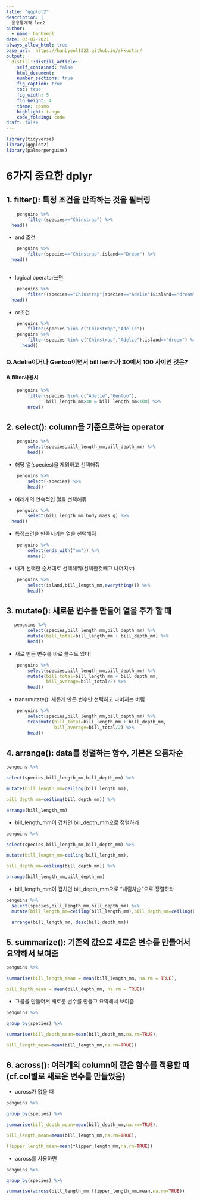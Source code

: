 ```yaml
---
title: "ggplot2"
description: |
  응용통계학 lec2
author:
  - name: hanbyeol
date: 03-07-2021
always_allow_html: true
base_url:  https://hanbyeol1322.github.io/skkustar/
output:
  distill::distill_article:
    self_contained: false
    html_document:
    number_sections: true
    fig_caption: true
    toc: true
    fig_width: 5
    fig_height: 4
    theme: cosmo
    highlight: tango
    code_folding: code
draft: false
---
```


```r

library(tidyverse)
library(ggplot2)
library(palmerpenguins)
```

# 6가지 중요한 dplyr

## 1. filter(): 특정 조건을 만족하는 것을 필터링

```r
    penguins %>%
        filter(species=="Chinstrap") %>% 
  head()
```

-   and 조건

```r
    penguins %>%
        filter(species=="Chinstrap",island=="Dream") %>% 
  head()
        
```

-   logical operator쓰면

```r
    penguins %>% 
        filter((species=="Chinstrap"|species=="Adelie")&island=="dream") %>% 
  head()
```

-   or조건

```r
    penguins %>%
        filter(species %in% c("Chinstrap","Adelie"))
    penguins %>%
        filter(species %in% c("Chinstrap","Adelie"),island=="dream") %>% 
      head()
```

### Q.Adelie이거나 Gentoo이면서 bill lenth가 30에서 100 사이인 것은?

#### A.filter사용시

```r
    penguins %>% 
        filter(species %in% c("Adelie","Gentoo"),
               bill_length_mm>30 & bill_length_mm<100) %>% 
        nrow()
```

## 2. select(): column을 기준으로하는 operator

```r
    penguins %>% 
        select(species,bill_length_mm,bill_depth_mm) %>% 
        head()
```

-   해당 열(species)을 제외하고 선택해줘

```r
    penguins %>% 
        select(-species) %>% 
        head()
```

-   여러개의 연속적인 열을 선택해줘

```r
    penguins %>% 
        select(bill_length_mm:body_mass_g) %>% 
  head()
```

-   특정조건을 만족시키는 열을 선택해줘

```r
    penguins %>% 
        select(ends_with("mm")) %>% 
        names()
```

-   내가 선택한 순서대로 선택해줘(선택한것빼고 나머지st)

```r
    penguins %>% 
        select(island,bill_length_mm,everything()) %>% 
        head()
```

## 3. mutate(): 새로운 변수를 만들어 열을 추가 할 때

```r
   penguins %>% 
        select(species,bill_length_mm,bill_depth_mm) %>% 
        mutate(bill_total=bill_length_mm + bill_depth_mm) %>% 
        head()
```

-   새로 만든 변수를 바로 쓸수도 있다!

```r
    penguins %>% 
        select(species,bill_length_mm,bill_depth_mm) %>% 
        mutate(bill_total=bill_length_mm + bill_depth_mm,
               bill_average=bill_total/2) %>% 
        head()
```

-   transmutate(): 새롭게 만든 변수만 선택하고 나머지는 버림

```r
    penguins %>% 
        select(species,bill_length_mm,bill_depth_mm) %>% 
        transmute(bill_total=bill_length_mm + bill_depth_mm,
                  bill_average=bill_total/2) %>% 
        head()
```

## 4. arrange(): data를 정렬하는 함수, 기본은 오름차순

```r

penguins %>%

select(species,bill_length_mm,bill_depth_mm) %>%

mutate(bill_length_mm=ceiling(bill_length_mm),

bill_depth_mm=ceiling(bill_depth_mm)) %>%

arrange(bill_length_mm)

```

-   bill_length_mm이 겹치면 bill_depth_mm으로 정렬하라

```r
penguins %>%

select(species,bill_length_mm,bill_depth_mm) %>%

mutate(bill_length_mm=ceiling(bill_length_mm),

bill_depth_mm=ceiling(bill_depth_mm)) %>%

arrange(bill_length_mm,bill_depth_mm)
```

-   bill_length_mm이 겹치면 bill_depth_mm으로 "내림차순"으로 정렬하라

```r
penguins %>%
  select(species,bill_length_mm,bill_depth_mm) %>%
  mutate(bill_length_mm=ceiling(bill_length_mm),bill_depth_mm=ceiling(bill_depth_mm)) %>%

  arrange(bill_length_mm, desc(bill_depth_mm))


```

## 5. summarize(): 기존의 값으로 새로운 변수를 만들어서 요약해서 보여줌

```r
penguins %>%

summarise(bill_length_mean = mean(bill_length_mm, na.rm = TRUE),

bill_depth_mean = mean(bill_depth_mm, na.rm = TRUE))


```

-   그룹을 만들어서 새로운 변수를 만들고 요약해서 보여줌

```r
penguins %>%

group_by(species) %>%

summarise(bill_depth_mean=mean(bill_depth_mm,na.rm=TRUE),

bill_length_mean=mean(bill_length_mm,na.rm=TRUE))


```

## 6. across(): 여러개의 column에 같은 함수를 적용할 때(cf.col별로 새로운 변수를 만들었음)

-   across가 없을 때

```r
penguins %>%

group_by(species) %>%

summarise(bill_depth_mean=mean(bill_depth_mm,na.rm=TRUE),

bill_length_mean=mean(bill_length_mm,na.rm=TRUE),

flipper_length_mean=mean(flipper_length_mm,na.rm=TRUE))

```

-   across를 사용하면

```r
penguins %>%

group_by(species) %>%

summarise(across(bill_length_mm:flipper_length_mm,mean,na.rm=TRUE))

```
